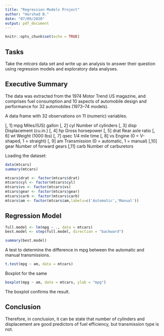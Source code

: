 ```yaml
---
title: "Regression Models Project"
author: "Harshad B."
date: "07/09/2020"
output: pdf_document
---
```


```r
knitr::opts_chunk$set(echo = TRUE)
```

## Tasks

Take the *mtcars* data set and write up an analysis to answer their question using regression models and exploratory data analyses.

## Executive Summary

The data was extracted from the 1974 Motor Trend US magazine, and comprises fuel consumption and 10 aspects of automobile design and performance for 32 automobiles (1973–74 models).

A data frame with 32 observations on 11 (numeric) variables.

[, 1]	mpg	Miles/(US) gallon
[, 2]	cyl	Number of cylinders
[, 3]	disp	Displacement (cu.in.)
[, 4]	hp	Gross horsepower
[, 5]	drat	Rear axle ratio
[, 6]	wt	Weight (1000 lbs)
[, 7]	qsec	1/4 mile time
[, 8]	vs	Engine (0 = V-shaped, 1 = straight)
[, 9]	am	Transmission (0 = automatic, 1 = manual)
[,10]	gear	Number of forward gears
[,11]	carb	Number of carburetors

Loading the dataset:

```r
data(mtcars)
summary(mtcars)
```

```r
mtcars$drat <- factor(mtcars$drat)
mtcars$cyl <- factor(mtcars$cyl)
mtcars$vs <- factor(mtcars$vs)
mtcars$gear <- factor(mtcars$gear)
mtcars$carb <- factor(mtcars$carb)
mtcars$am <- factor(mtcars$am,labels=c('Automatic','Manual'))
```

## Regression Model

``` r
full.model <- lm(mpg ~ ., data = mtcars)
best.model <- step(full.model, direction = "backward")
```

```r
summary(best.model)
```

A test to determine the difference in mpg between the automatic and manual transmissions.

``` r
t.test(mpg ~ am, data = mtcars)
```

Boxplot for the same

``` r
boxplot(mpg ~ am, data = mtcars, ylab = "mpg")
```

The boxplot confirms the result.

## Conclusion

Therefore, in conclusion, it can be state that number of cylinders and displacement are good predictors of fuel efficiency, but transmission type is not.